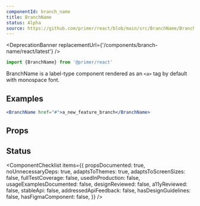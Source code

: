 ```yaml
---
componentId: branch_name
title: BranchName
status: Alpha
source: https://github.com/primer/react/blob/main/src/BranchName/BranchName.tsx
---
```



<DeprecationBanner replacementUrl={'/components/branch-name/react/latest'} />

```js
import {BranchName} from '@primer/react'
```

BranchName is a label-type component rendered as an `<a>` tag by default with monospace font.

## Examples

```jsx live
<BranchName href="#">a_new_feature_branch</BranchName>
```

## Props

<ComponentProps data={data} />

## Status

<ComponentChecklist
  items={{
    propsDocumented: true,
    noUnnecessaryDeps: true,
    adaptsToThemes: true,
    adaptsToScreenSizes: false,
    fullTestCoverage: false,
    usedInProduction: false,
    usageExamplesDocumented: false,
    designReviewed: false,
    a11yReviewed: false,
    stableApi: false,
    addressedApiFeedback: false,
    hasDesignGuidelines: false,
    hasFigmaComponent: false,
  }}
/>
